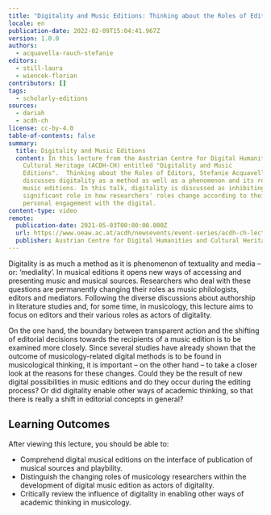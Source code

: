 ```yaml
---
title: "Digitality and Music Editions: Thinking about the Roles of Editors"
locale: en
publication-date: 2022-02-09T15:04:41.967Z
version: 1.0.0
authors:
  - acquavella-rauch-stefanie
editors:
  - still-laura
  - wiencek-florian
contributors: []
tags:
  - scholarly-editions
sources:
  - dariah
  - acdh-ch
license: cc-by-4.0
table-of-contents: false
summary:
  title: Digitality and Music Editions
  content: In this lecture from the Austrian Centre for Digital Humanities and
    Cultural Heritage (ACDH-CH) entitled "Digitality and Music
    Editions".  Thinking about the Roles of Editors, Stefanie Acquavella-Rauch
    discusses digitality as a method as well as a phenomenon and its role in
    music editions. In this talk, digitality is discussed as inhibiting a
    significant role in how researchers' roles change according to their
    personal engagement with the digital.
content-type: video
remote:
  publication-date: 2021-05-03T00:00:00.000Z
  url: https://www.oeaw.ac.at/acdh/newsevents/event-series/acdh-ch-lecture-71
  publisher: Austrian Centre for Digital Humanities and Cultural Heritage (ACDH-CH)
---
```

Digitality is as much a method as it is phenomenon of textuality and media – or: ‘mediality’. In musical editions it opens new ways of accessing and presenting music and musical sources. Researchers who deal with these questions are permanently changing their roles as music philologists, editors and mediators. Following the diverse discussions about authorship in literature studies and, for some time, in musicology, this lecture aims to focus on editors and their various roles as actors of digitality.

On the one hand, the boundary between transparent action and the shifting of editorial decisions towards the recipients of a music edition is to be examined more closely. Since several studies have already shown that the outcome of musicology-related digital methods is to be found in musicological thinking, it is important – on the other hand – to take a closer look at the reasons for these changes. Could they be the result of new digital possibilities in music editions and do they occur during the editing process? Or did digitality enable other ways of academic thinking, so that there is really a shift in editorial concepts in general?

## Learning Outcomes

After viewing this lecture, you should be able to:

* Comprehend digital musical editions on the interface of publication of musical sources and playbility.
* Distinguish the changing roles of musicology researchers within the development of digital music edition as actors of digitality.
* Critically review the influence of digitality in enabling other ways of academic thinking in musicology.

<VideoCard title="Click to view" subtitle="Stefanie Aquavella-Rauch – Digitality and Music Editions: Thinking about the Roles of Editors" id="5ZDb9aQixIU" image="images/acdh-stefanie-acquavella-rauch.png" />
